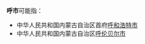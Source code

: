 '''呼市'''可能指：
*中华人民共和国内蒙古自治区首府[[呼和浩特市|呼和浩特市]]
*中华人民共和国内蒙古自治区[[呼伦贝尔市|呼伦贝尔市]]

{{Disambig|Cat=二字中国地名消歧义}}